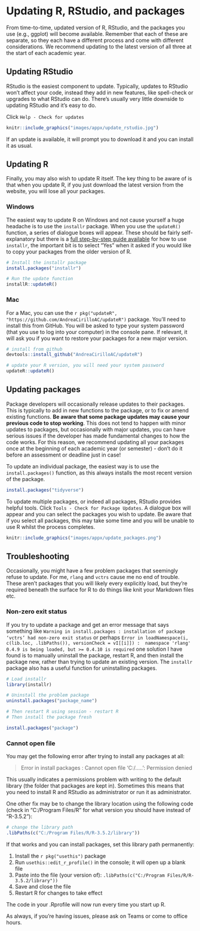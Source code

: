 # Updating R, RStudio, and packages {#appendix-updating-r}

From time-to-time, updated version of R, RStudio, and the packages you use (e.g., ggplot) will become available. Remember that each of these are separate, so they each have a different process and come with different considerations. We recommend updating to the latest version of all three at the start of each academic year.

## Updating RStudio

RStudio is the easiest component to update. Typically, updates to RStudio won't affect your code, instead they add in new features, like spell-check or upgrades to what RStudio can do. There's usually very little downside to updating RStudio and it's easy to do.

Click `Help - Check for updates`

```r
knitr::include_graphics("images/appx/update_rstudio.jpg")
```

If an update is available, it will prompt you to download it and you can install it as usual.

## Updating R

Finally, you may also wish to update R itself. The key thing to be aware of is that when you update R, if you just download the latest version from the website, you will lose all your packages. 

### Windows

The easiest way to update R on Windows and not cause yourself a huge headache is to use the `installr` package. When you use the `updateR()` function, a series of dialogue boxes will appear. These should be fairly self-explanatory but there is a [full step-by-step guide available](https://www.r-statistics.com/2015/06/a-step-by-step-screenshots-tutorial-for-upgrading-r-on-windows/) for how to use `installr`, the important bit is to select "Yes" when it asked if you would like to copy your packages from the older version of R.

```r
# Install the installr package
install.packages("installr")

# Run the update function
installR::updateR()
```

### Mac

For a Mac, you can use the `r pkg("updateR", "https://github.com/AndreaCirilloAC/updateR")` package. You'll need to install this from GitHub. You will be asked to type your system password (that you use to log into your computer) in the console pane. If relevant, it will ask you if you want to restore your packages for a new major version.

```r
# install from github
devtools::install_github("AndreaCirilloAC/updateR")

# update your R version, you will need your system password
updateR::updateR()
```



## Updating packages

Package developers will occasionally release updates to their packages. This is typically to add in new functions to the package, or to fix or amend existing functions. **Be aware that some package updates may cause your previous code to stop working**. This does not tend to happen with minor updates to packages, but occasionally with major updates, you can have serious issues if the developer has made fundamental changes to how the code works. For this reason, we recommend updating all your packages once at the beginning of each academic year (or semester) - don't do it before an assessment or deadline just in case!

To update an individual package, the easiest way is to use the `install.packages()` function, as this always installs the most recent version of the package.

```r
install.packages("tidyverse")
```

To update multiple packages, or indeed all packages, RStudio provides helpful tools. Click `Tools - Check for Package Updates`. A dialogue box will appear and you can select the packages you wish to update. Be aware that if you select all packages, this may take some time and you will be unable to use R whilst the process completes.

```r
knitr::include_graphics("images/appx/update_packages.png")
```


## Troubleshooting {#package-install-troubleshooting}

Occasionally, you might have a few problem packages that seemingly refuse to update. For me, `rlang` and `vctrs` cause me no end of trouble. These aren't packages that you will likely every explicitly load, but they're required beneath the surface for R to do things like knit your Markdown files etc.

### Non-zero exit status

If you try to update a package and get an error message that says something like `Warning in install.packages : installation of package ‘vctrs’ had non-zero exit status` or perhaps `Error in loadNamespace(i, c(lib.loc, .libPaths()), versionCheck = vI[[i]]) :  namespace 'rlang' 0.4.9 is being loaded, but >= 0.4.10 is required` one solution I have found is to manually uninstall the package, restart R, and then install the package new, rather than trying to update an existing version. The `installr` package also has a useful function for uninstalling packages.

```r
# Load installr
library(installr)

# Uninstall the problem package
uninstall.packages("package_name")

# Then restart R using session - restart R
# Then install the package fresh

install.packages("package")

```

### Cannot open file

You may get the following error after trying to install any packages at all:

> Error in install packages : Cannot open file 'C:/.....': Permission denied

This usually indicates a permissions problem with writing to the default library (the folder that packages are kept in). Sometimes this means that you need to install R and RStudio as administrator or run it as administrator. 

One other fix may be to change the library location using the following code (check in "C:/Program Files/R" for what version you should have instead of "R-3.5.2"):

```r
# change the library path
.libPaths(c("C:/Program Files/R/R-3.5.2/library"))
```

If that works and you can install packages, set this library path permanently:

1. Install the `r pkg("usethis")` package
2. Run `usethis::edit_r_profile()` in the console; it will open up a blank file
3. Paste into the file (your version of): `.libPaths(c("C:/Program Files/R/R-3.5.2/library"))`
4. Save and close the file
5. Restart R for changes to take effect

The code in your .Rprofile will now run every time you start up R. 

As always, if you're having issues, please ask on Teams or come to office hours.

